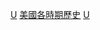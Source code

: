 {{Commonscat|United States by decade}}

[[Category:各國各年代|U]]
[[Category:美國各時期歷史|]]
[[Category:各年代北美洲|U]]